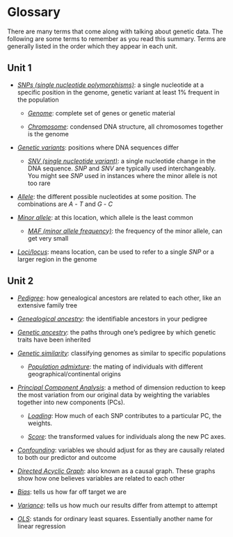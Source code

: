 # Glossary {-}

There are many terms that come along with talking about genetic data. The following are some terms to remember as you read this summary. Terms are generally listed in the order which they appear in each unit.

## Unit 1 {-}

-   [*SNPs (single nucleotide polymorphisms)*]{.underline}: a single nucleotide at a specific position in the genome, genetic variant at least 1% frequent in the population

    -   [*Genome*]{.underline}: complete set of genes or genetic material

    -   [*Chromosome*]{.underline}: condensed DNA structure, all chromosomes together is the genome

-   [*Genetic variants*]{.underline}: positions where DNA sequences differ

    -   [*SNV (single nucleotide variant)*]{.underline}: a single nucleotide change in the DNA sequence. *SNP* and *SNV* are typically used interchangeably. You might see *SNP* used in instances where the minor allele is not too rare

-   [*Allele*]{.underline}: the different possible nucleotides at some position. The combinations are *A* - *T* and *G* - *C*

-   [*Minor allele*]{.underline}: at this location, which allele is the least common

    -   [*MAF (minor allele frequency)*]{.underline}: the frequency of the minor allele, can get very small

-   [*Loci/locus*]{.underline}: means location, can be used to refer to a single *SNP* or a larger region in the genome

## Unit 2 {-}

-   [*Pedigree*]{.underline}: how genealogical ancestors are related to each other, like an extensive family tree

-   [*Genealogical ancestry*]{.underline}: the identifiable ancestors in your pedigree

-   [*Genetic ancestry*]{.underline}: the paths through one's pedigree by which genetic traits have been inherited

-   [*Genetic similarity*]{.underline}: classifying genomes as similar to specific populations

    -   [*Population admixture*]{.underline}: the mating of individuals with different geographical/continental origins
    
-   [*Principal Component Analysis*]{.underline}: a method of dimension reduction to keep the most variation from our original data by weighting the variables together into new components (PCs).

    -   [*Loading*]{.underline}: How much of each SNP contributes to a particular PC, the weights.
    
    -   [*Score*]{.underline}: the transformed values for individuals along the new PC axes.
    
-   [*Confounding*]{.underline}: variables we should adjust for as they are causally related to both our predictor and outcome
    
-   [*Directed Acyclic Graph*]{.underline}: also known as a causal graph. These graphs show how one believes variables are related to each other

-   [*Bias*]{.underline}: tells us how far off target we are

-   [*Variance*]{.underline}: tells us how much our results differ from attempt to attempt

-   [*OLS*]{.underline}: stands for ordinary least squares. Essentially another name for linear regression


